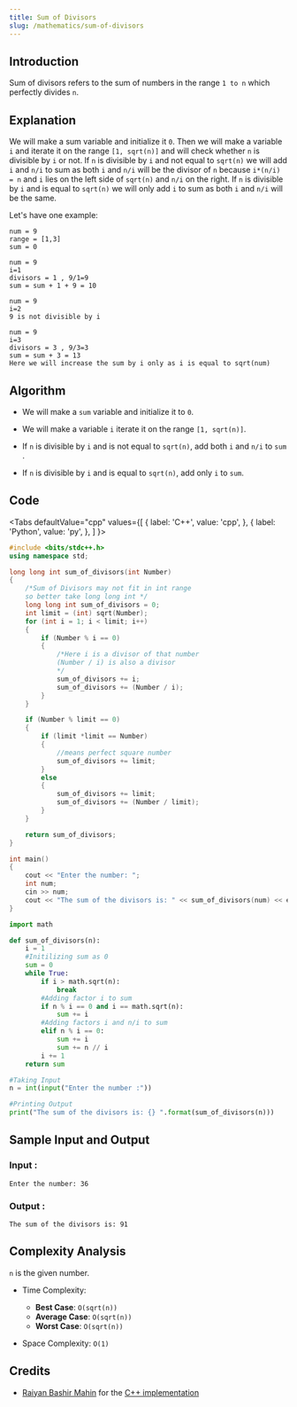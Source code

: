 ```yaml
---
title: Sum of Divisors
slug: /mathematics/sum-of-divisors
---
```


## Introduction

Sum of divisors refers to the sum of numbers in the range `1 to n` which perfectly divides `n`.

## Explanation 

We will make a sum variable and initialize it `0`. Then we will make a variable `i` and iterate it on the range `[1, sqrt(n)]` and will check whether `n` is divisible by `i` or not. If `n` is divisible by `i` and not equal to `sqrt(n)` we will add `i` and `n/i` to sum as both `i` and `n/i` will be the divisor of `n` because `i*(n/i) = n` and `i` lies on the left side of `sqrt(n)` and `n/i` on the right. If `n` is divisible by `i` and is equal to `sqrt(n)` we will only add `i` to sum as both `i` and `n/i` will be the same. 

Let's have one example: 
```
num = 9
range = [1,3]
sum = 0

num = 9
i=1
divisors = 1 , 9/1=9
sum = sum + 1 + 9 = 10

num = 9
i=2
9 is not divisible by i

num = 9
i=3
divisors = 3 , 9/3=3
sum = sum + 3 = 13
Here we will increase the sum by i only as i is equal to sqrt(num) 
```

## Algorithm

* We will make a `sum` variable and initialize it to `0`.

* We will make a variable `i` iterate it on the range `[1, sqrt(n)]`. 

* If `n` is divisible by `i` and is not equal to `sqrt(n)`, add both `i` and `n/i` to `sum` .

* If `n` is divisible by `i` and is equal to `sqrt(n)`, add only `i` to `sum`. 

## Code


<Tabs
  defaultValue="cpp"
  values={[
    { label: 'C++', value: 'cpp', },
    { label: 'Python', value: 'py', },
  ]
}>
<TabItem value="cpp">

```cpp
#include <bits/stdc++.h>
using namespace std;

long long int sum_of_divisors(int Number)
{
    /*Sum of Divisors may not fit in int range
    so better take long long int */
    long long int sum_of_divisors = 0;
    int limit = (int) sqrt(Number);
    for (int i = 1; i < limit; i++)
    {
        if (Number % i == 0)
        {
            /*Here i is a divisor of that number
            (Number / i) is also a divisor
            */
            sum_of_divisors += i;
            sum_of_divisors += (Number / i);
        }
    }

    if (Number % limit == 0)
    {
        if (limit *limit == Number)
        {
            //means perfect square number
            sum_of_divisors += limit;
        }
        else
        {
            sum_of_divisors += limit;
            sum_of_divisors += (Number / limit);
        }
    }

    return sum_of_divisors;
}

int main()
{
    cout << "Enter the number: ";
    int num;
    cin >> num;
    cout << "The sum of the divisors is: " << sum_of_divisors(num) << endl;
}
```
</TabItem>

<TabItem value="py">

```python   
import math

def sum_of_divisors(n):
    i = 1
    #Initilizing sum as 0
    sum = 0
    while True:
        if i > math.sqrt(n):
            break
        #Adding factor i to sum 
        if n % i == 0 and i == math.sqrt(n):
            sum += i
        #Adding factors i and n/i to sum     
        elif n % i == 0:
            sum += i
            sum += n // i
        i += 1
    return sum

#Taking Input
n = int(input("Enter the number :"))

#Printing Output
print("The sum of the divisors is: {} ".format(sum_of_divisors(n)))
```
</TabItem>

</Tabs>

## Sample Input and Output

### Input :

```
Enter the number: 36
```
### Output :
```
The sum of the divisors is: 91
```

## Complexity Analysis

`n` is the given number.

- Time Complexity:

  - **Best Case**: `O(sqrt(n))`
  - **Average Case**: `O(sqrt(n))`
  - **Worst Case**: `O(sqrt(n))`

- Space Complexity: `O(1)`

## Credits
* [Raiyan Bashir Mahin](https://github.com/RaiyanMahin) for the [C++ implementation](https://github.com/TesseractCoding/NeoAlgo/blob/master/C-Plus-Plus/math/sum_of_divisors.cpp)